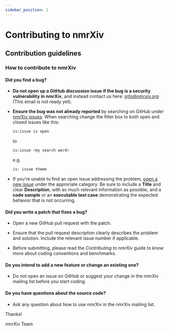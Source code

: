 ```yaml
---
sidebar_position: 1
---
```

# Contributing to nmrXiv

## Contribution guidelines

### How to contribute to nmrXiv

#### Did you find a bug?

* **Do not open up a GitHub discussion issue if the bug is a security vulnerability in nmrXiv**, and instead contact us here: <i>info@nmrxiv.org</i> (This email is not ready yet).

* **Ensure the bug was not already reported** by searching on GitHub under [nmrXiv issues](https://github.com/NFDI4Chem/nmrxiv/issues).
    When searching change the filter box to both open and closed issues like this:
    ```bash
    is:issue is open
    ```
    to
    ```bash
    is:issue <my search word>
    ```
    e.g.
    ```bash
    is: issue theme
    ```

* If you're unable to find an open issue addressing the problem, [open a new issue](https://github.com/NFDI4Chem/nmrxiv/issues/new/choose) under the approriate category. Be sure to include a <b>Title</b> and clear <b>Description</b>, with as much relevant information as possible, and a **code sample** or an **executable test case** demonstrating the expected behavior that is not occurring.
  
#### **Did you write a patch that fixes a bug?**

* Open a new GitHub pull request with the patch.

* Ensure that the pull request description clearly describes the problem and solution. Include the relevant issue number if applicable.

* Before submitting, please read the <i>Contributing to nmrXiv</i> guide to know more about coding conventions and benchmarks.


#### **Do you intend to add a new feature or change an existing one?**

* Do not open an issue on GitHub or suggest your change in the nmrXiv mailing list before you start coding.

#### **Do you have questions about the source code?**

* Ask any question about how to use nmrXiv in the nmrXiv mailing list.

Thanks!

nmrXiv Team
